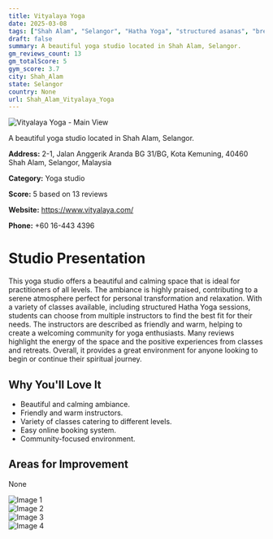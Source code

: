 ```yaml
---
title: Vityalaya Yoga
date: 2025-03-08
tags: ["Shah Alam", "Selangor", "Hatha Yoga", "structured asanas", "breathing techniques", "calming atmosphere", "community-focused", "Shah Alam"]  
draft: false
summary: A beautiful yoga studio located in Shah Alam, Selangor.
gm_reviews_count: 13
gm_totalScore: 5
gym_score: 3.7
city: Shah_Alam
state: Selangor
country: None
url: Shah_Alam_Vityalaya_Yoga
---
```


<div className="aspect-[16/9] relative my-8">
  <img 
    src="https://lh5.googleusercontent.com/p/AF1QipPn7K8XpbxAUyh5BkzI54n3IY0_4tiDIFB8s0NS=w1920-h1080-k-no"
    alt="Vityalaya Yoga - Main View"
    className="object-cover absolute inset-0 w-full h-full rounded-lg"
  />
</div>

A beautiful yoga studio located in Shah Alam, Selangor.

**Address:** 2-1, Jalan Anggerik Aranda BG 31/BG, Kota Kemuning, 40460 Shah Alam, Selangor, Malaysia

**Category:** Yoga studio

**Score:** 5 based on 13 reviews

**Website:** https://www.vityalaya.com/

**Phone:** +60 16-443 4396

# Studio Presentation

This yoga studio offers a beautiful and calming space that is ideal for practitioners of all levels. The ambiance is highly praised, contributing to a serene atmosphere perfect for personal transformation and relaxation. With a variety of classes available, including structured Hatha Yoga sessions, students can choose from multiple instructors to find the best fit for their needs. The instructors are described as friendly and warm, helping to create a welcoming community for yoga enthusiasts. Many reviews highlight the energy of the space and the positive experiences from classes and retreats. Overall, it provides a great environment for anyone looking to begin or continue their spiritual journey.


## Why You'll Love It

- Beautiful and calming ambiance.
- Friendly and warm instructors.
- Variety of classes catering to different levels.
- Easy online booking system.
- Community-focused environment.

## Areas for Improvement

None

<div className="grid grid-cols-1 xl:grid-cols-2 gap-4 my-8">
<div className="aspect-[4/3] relative"><img src="https://lh3.googleusercontent.com/p/AF1QipPyApA0lSbuwb_iPa8yMKlJ-CYMfvlpaILNc7Ut=w1920-h1080-k-no" alt="Image 1" className="object-cover absolute inset-0 w-full h-full rounded-lg" /></div>
<div className="aspect-[4/3] relative"><img src="https://lh5.googleusercontent.com/p/AF1QipO6FedynHGztgBtYK3Dq3nn1eRrS1mFf47wWn2f=w1920-h1080-k-no" alt="Image 2" className="object-cover absolute inset-0 w-full h-full rounded-lg" /></div>
<div className="aspect-[4/3] relative"><img src="https://lh5.googleusercontent.com/p/AF1QipNHWbWmK2Ve_FWlfw4i60l4fCkviatqmQXMmOL1=w1920-h1080-k-no" alt="Image 3" className="object-cover absolute inset-0 w-full h-full rounded-lg" /></div>
<div className="aspect-[4/3] relative"><img src="https://lh5.googleusercontent.com/p/AF1QipOJHq6CFuh6Sb_c3XSbZFMPgItRIU_WYLh7oVCd=w1920-h1080-k-no" alt="Image 4" className="object-cover absolute inset-0 w-full h-full rounded-lg" /></div>
</div>